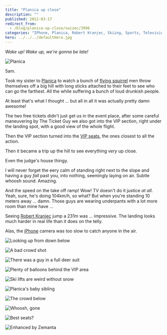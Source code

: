 ```yaml
---
title: "Planica up close"
description: ""
published: 2012-03-17
redirect_from:
  - /blog/planica-up-close/swizec/3996
categories: "IPhone, Planica, Robert Kranjec, Skiing, Sports, Television, Travel + Events, Winter Sports"
hero: ../../../defaultHero.jpg
---
```


_Wake up! Wake up, we're gonna be late!_

![Planica](https://swizec.com/wp-content/uploads/2012/03/fa00e838704a11e18bb812313804a181_72.jpg)

5am.

Took my sister to [Planica](<http://maps.google.com/maps?ll=46.4983333333,13.7391666667&spn=0.1,0.1&q=46.4983333333,13.7391666667 (Planica)&t=h>) to watch a bunch of [flying squirrel](http://en.wikipedia.org/wiki/Flying_squirrel) men throw themselves off a big hill with long sticks attached to their feet to see who can go the farthest. All the while suffering a bunch of loud drunkish people.

At least that's what I thought ... but all in all it was actually pretty damn awesome!

The two free tickets didn't just get us in the event place, after some careful maneuvering by The Ticket Guy we also got into the VIP section, right under the landing spot, with a good view of the whole flight.

Then the VIP section turned into the [VIP seats](http://en.wikipedia.org/wiki/Very_Important_Person), the ones closest to all the action.

Then it became a trip up the hill to see everything _very_ up close.

Even the judge's house thingy.

I will never forget the eery calm of standing right next to the slope and having a guy _fall_ past you, into nothing, seemingly laying on air. Subtle whoosh sound. Amazing.

And the speed on the take off ramp! Wow! TV doesn't do it justice _at all_. Yeah, sure, he's doing 104km/h, so what? But when you're standing 10 meters away ... damn. Those guys are wearing underpants with a lot more room than mine have ...

Seeing [Robert Kranjec](http://en.wikipedia.org/wiki/Robert_Kranjec) jump a 231m was ... impressive. The landing looks much harder in real life than it does on the telly.

Alas, the [iPhone](http://en.wikipedia.org/wiki/IPhone) camera was too slow to catch anyone in the air.

![Looking up from down below](https://swizec.com/wp-content/uploads/2012/03/photo-3-1024x764.jpg)

![A bad crowd shot](https://swizec.com/wp-content/uploads/2012/03/photo-1-1024x764.jpg)

![There was a guy in a full deer suit](https://swizec.com/wp-content/uploads/2012/03/photo-764x1024.jpg)

![Plenty of balloons behind the VIP area](https://swizec.com/wp-content/uploads/2012/03/photo-2-1024x764.jpg)

![Ski lifts are weird without snow](https://swizec.com/wp-content/uploads/2012/03/photo-5-764x1024.jpg)

![Planica's baby sibling](https://swizec.com/wp-content/uploads/2012/03/photo-4-764x1024.jpg)

![The crowd below](https://swizec.com/wp-content/uploads/2012/03/photo-6-764x1024.jpg)

![Whoosh, gone](https://swizec.com/wp-content/uploads/2012/03/photo-8-764x1024.jpg)

![Best seats?](https://swizec.com/wp-content/uploads/2012/03/photo-7-764x1024.jpg)

![Enhanced by Zemanta](https://img.zemanta.com/zemified_e.png?x-id=08a8cb04-5478-47d3-bd8a-9f93f6dca18d)